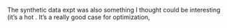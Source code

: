 The synthetic data expt was also something I thought could be interesting (it's a hot . It's a really good case for optimization, 


